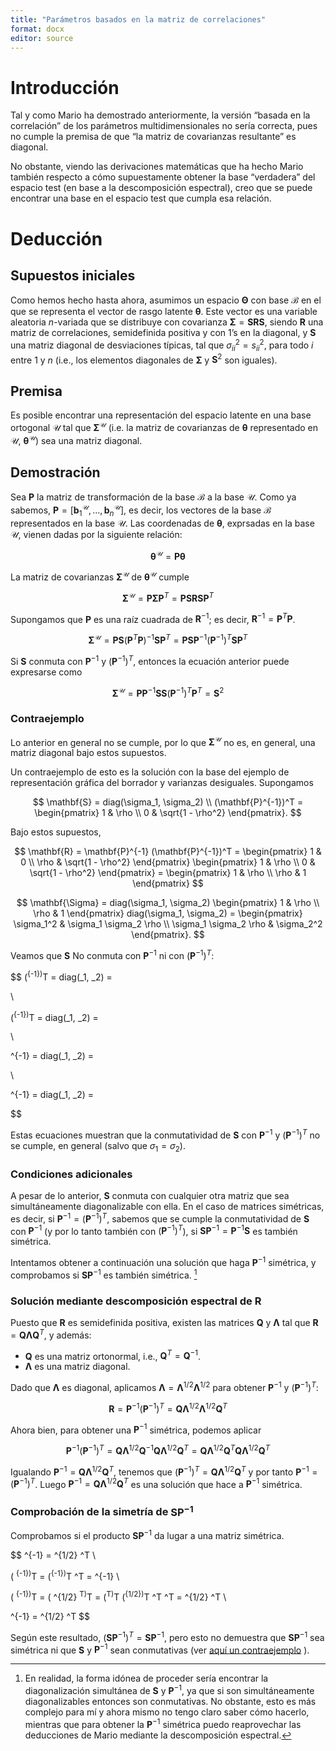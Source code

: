 ```yaml
---
title: "Parámetros basados en la matriz de correlaciones"
format: docx
editor: source
---
```


# Introducción

Tal y como Mario ha demostrado anteriormente, la versión "basada en la
correlación" de los parámetros multidimensionales no sería correcta, pues no
cumple la premisa de que "la matriz de covarianzas resultante" es diagonal.

No obstante, viendo las derivaciones matemáticas que ha hecho Mario también
respecto a cómo supuestamente obtener la base "verdadera" del espacio test
(en base a la descomposición espectral), creo que se puede encontrar una base
en el espacio test que cumpla esa relación.

# Deducción

## Supuestos iniciales

Como hemos hecho hasta ahora, asumimos un espacio $\mathbf{\Theta}$  con base
$\mathcal{B}$ en el que se representa el vector de rasgo latente
$\mathbf{\theta}$. Este vector es una variable aleatoria $n$-variada que se
distribuye con covarianza $\mathbf{\Sigma} = \mathbf{S} \mathbf{R} \mathbf{S}$,
siendo $\mathbf{R}$ una matriz de correlaciones, semidefinida positiva y con 1's
en la diagonal, y $\mathbf{S}$ una matriz diagonal de desviaciones típicas, tal
que $\sigma^2_{ii} = s^2_{ii}$, para todo $i$ entre 1 y $n$ (i.e., los elementos
diagonales de $\mathbf{\Sigma}$ y $\mathbf{S}^2$ son iguales).

## Premisa

Es posible encontrar una representación del espacio latente en una base
ortogonal $\mathcal{U}$ tal que $\mathbf{\Sigma}^\mathcal{U}$ (i.e. la matriz de
covarianzas de $\mathbf{\theta}$ representado en $\mathcal{U}$,
$\mathbf{\theta}^\mathcal{U}$) sea una matriz diagonal.

## Demostración

Sea $\mathbf{P}$ la matriz de transformación de la base $\mathcal{B}$ a la base
$\mathcal{U}$. Como ya sabemos,
$\mathbf{P} = [\mathbf{b}_1^\mathcal{U}, ..., \mathbf{b}_n^\mathcal{U}]$, es
decir, los vectores de la base $\mathcal{B}$ representados en la base
$\mathcal{U}$. Las coordenadas de $\mathbf{\theta}$, exprsadas en la base
$\mathcal{U}$, vienen dadas por la siguiente relación:

$$
\mathbf{\theta}^\mathcal{U} = \mathbf{P} \mathbf{\theta}
$$

La matriz de covarianzas $\mathbf{\Sigma}^\mathcal{U}$ de
$\mathbf{\theta}^\mathcal{U}$ cumple

$$
\mathbf{\Sigma}^\mathcal{U} = \mathbf{P} \mathbf{\Sigma} \mathbf{P}^T =
  \mathbf{P} \mathbf{S} \mathbf{R} \mathbf{S} \mathbf{P}^T
$$

Supongamos que $\mathbf{P}$ es una raíz cuadrada de $\mathbf{R}^{-1}$; es
decir, $\mathbf{R}^{-1} = \mathbf{P}^T \mathbf{P}$.

$$
\mathbf{\Sigma}^\mathcal{U} =
  \mathbf{P} \mathbf{S} (\mathbf{P}^T \mathbf{P})^{-1} \mathbf{S} \mathbf{P}^T =
  \mathbf{P} \mathbf{S} \mathbf{P}^{-1} (\mathbf{P}^{-1})^T \mathbf{S} \mathbf{P}^T
$$

Si $\mathbf{S}$ conmuta con $\mathbf{P}^{-1}$ y $(\mathbf{P}^{-1})^T$, entonces
la ecuación anterior puede expresarse como

$$
\mathbf{\Sigma}^\mathcal{U} =
  \mathbf{P} \mathbf{P}^{-1} \mathbf{S} \mathbf{S} (\mathbf{P}^{-1})^T \mathbf{P}^T =
  \mathbf{S}^2
$$

### Contraejemplo

Lo anterior en general no se cumple, por lo que $\mathbf{\Sigma}^\mathcal{U}$ no
es, en general, una matriz diagonal bajo estos supuestos.

Un contraejemplo de esto es la solución con la base del ejemplo de
representación gráfica del borrador y varianzas desiguales. Supongamos

$$
\mathbf{S} = diag(\sigma_1, \sigma_2) \\
(\mathbf{P}^{-1})^T = \begin{pmatrix}
    1 & \rho \\
    0 & \sqrt{1 - \rho^2}
  \end{pmatrix}.
$$

Bajo estos supuestos,

$$
\mathbf{R} = \mathbf{P}^{-1} (\mathbf{P}^{-1})^T = \begin{pmatrix}
       1 &              0 \\
    \rho & \sqrt{1 - \rho^2}
  \end{pmatrix}
  \begin{pmatrix}
    1 & \rho \\
    0 & \sqrt{1 - \rho^2}
  \end{pmatrix} =
  \begin{pmatrix}
       1 & \rho \\
    \rho &    1
  \end{pmatrix}
$$

$$
\mathbf{\Sigma} = diag(\sigma_1, \sigma_2)
  \begin{pmatrix}
       1 & \rho \\
    \rho &    1
  \end{pmatrix}
  diag(\sigma_1, \sigma_2) =
  \begin{pmatrix}
    \sigma_1^2             & \sigma_1 \sigma_2 \rho \\
    \sigma_1 \sigma_2 \rho & \sigma_2^2
  \end{pmatrix}.
$$

Veamos que $\mathbf{S}$ No conmuta con $\mathbf{P}^{-1}$ ni con
$(\mathbf{P}^{-1})^T$:

$$
\mathbf{S} (\mathbf{P}^{-1})^T = diag(\sigma_1, \sigma_2)
  \begin{pmatrix}
    1 & \rho \\
    0 & \sqrt{1 - \rho^2}
  \end{pmatrix} =
  \begin{pmatrix}
    \sigma_1 & \sigma_1 \rho \\
    0        & \sigma_2 \sqrt{1 - \rho^2}
  \end{pmatrix} \\

(\mathbf{P}^{-1})^T \mathbf{S} = \begin{pmatrix}
    1 & \rho \\
    0 & \sqrt{1 - \rho^2}
  \end{pmatrix}
  diag(\sigma_1, \sigma_2) =
  \begin{pmatrix}
    \sigma_1 & \sigma_2 \rho \\
    0        & \sigma_2 \sqrt{1 - \rho^2}
  \end{pmatrix} \\

\mathbf{S} \mathbf{P}^{-1} = diag(\sigma_1, \sigma_2)
  \begin{pmatrix}
       1 &              0 \\
    \rho & \sqrt{1 - \rho^2}
  \end{pmatrix} =
  \begin{pmatrix}
    \sigma_1      &              0 \\
    \sigma_2 \rho & \sigma_2 \sqrt{1 - \rho^2}
  \end{pmatrix} \\

\mathbf{P}^{-1} \mathbf{S} = \begin{pmatrix}
       1 &              0 \\
    \rho & \sqrt{1 - \rho^2}
  \end{pmatrix}
  diag(\sigma_1, \sigma_2) =
  \begin{pmatrix}
    \sigma_1      &              0 \\
    \sigma_1 \rho & \sigma_2 \sqrt{1 - \rho^2}
  \end{pmatrix}
$$

Estas ecuaciones muestran que la conmutatividad de $\mathbf{S}$ con
$\mathbf{P}^{-1}$ y $(\mathbf{P}^{-1})^T$ no se cumple, en general (salvo que
$\sigma_1 = \sigma_2$).

### Condiciones adicionales

A pesar de lo anterior, $\mathbf{S}$ conmuta con cualquier otra matriz que sea
simultáneamente diagonalizable con ella. En el caso de matrices simétricas, es
decir, si $\mathbf{P}^{-1} = (\mathbf{P}^{-1})^T$, sabemos que se cumple la
conmutatividad de $\mathbf{S}$ con $\mathbf{P}^{-1}$ (y por lo tanto también con
$(\mathbf{P}^{-1})^T$), si
$\mathbf{S} \mathbf{P}^{-1} = \mathbf{P}^{-1} \mathbf{S}$ es también simétrica.

Intentamos obtener a continuación una solución que haga $\mathbf{P}^{-1}$
simétrica, y comprobamos si $\mathbf{S} \mathbf{P}^{-1}$ es también simétrica.
[^diagonalization]

[^diagonalization]: En realidad, la forma idónea de proceder sería encontrar la
diagonalización simultánea de $\mathbf{S}$ y $\mathbf{P}^{-1}$, ya que si son
simultáneamente diagonalizables entonces son conmutativas. No obstante, esto es
más complejo para mí y ahora mismo no tengo claro saber cómo hacerlo, mientras
que para obtener la $\mathbf{P}^{-1}$ simétrica puedo reaprovechar las
deducciones de Mario mediante la descomposición espectral.

### Solución mediante descomposición espectral de $\mathbf{R}$

Puesto que $\mathbf{R}$ es semidefinida positiva, existen las matrices
$\mathbf{Q}$ y $\mathbf{\Lambda}$ tal que
$\mathbf{R} = \mathbf{Q} \mathbf{\Lambda} \mathbf{Q}^T$, y además:

* $\mathbf{Q}$ es una matriz ortonormal, i.e., $\mathbf{Q}^T = \mathbf{Q}^{-1}$.
* $\mathbf{\Lambda}$ es una matriz diagonal.

Dado que $\mathbf{\Lambda}$ es diagonal, aplicamos
$\mathbf{\Lambda} = \mathbf{\Lambda}^{1/2} \mathbf{\Lambda}^{1/2}$ para obtener
$\mathbf{P}^{-1}$ y $(\mathbf{P}^{-1})^T$:

$$
\mathbf{R} = \mathbf{P}^{-1} (\mathbf{P}^{-1})^T =
  \mathbf{Q} \mathbf{\Lambda}^{1/2} \mathbf{\Lambda}^{1/2} \mathbf{Q}^T
$$

Ahora bien, para obtener una $\mathbf{P}^{-1}$ simétrica, podemos aplicar

$$
\mathbf{P}^{-1} (\mathbf{P}^{-1})^T =
  \mathbf{Q} \mathbf{\Lambda}^{1/2} \mathbf{Q}^{-1}
    \mathbf{Q} \mathbf{\Lambda}^{1/2} \mathbf{Q}^T =
  \mathbf{Q} \mathbf{\Lambda}^{1/2} \mathbf{Q}^T
    \mathbf{Q} \mathbf{\Lambda}^{1/2} \mathbf{Q}^T
$$

Igualando $\mathbf{P}^{-1} = \mathbf{Q} \mathbf{\Lambda}^{1/2} \mathbf{Q}^T$,
tenemos que
$(\mathbf{P}^{-1})^T = \mathbf{Q} \mathbf{\Lambda}^{1/2} \mathbf{Q}^T$
y por tanto $\mathbf{P}^{-1} = (\mathbf{P}^{-1})^T$. Luego 
$\mathbf{P}^{-1} = \mathbf{Q} \mathbf{\Lambda}^{1/2} \mathbf{Q}^T$ es una
solución que hace a $\mathbf{P}^{-1}$ simétrica.

### Comprobación de la simetría de $\mathbf{S} \mathbf{P}^{-1}$

Comprobamos si el producto $\mathbf{S} \mathbf{P}^{-1}$ da lugar a una matriz
simétrica.

$$
\mathbf{S} \mathbf{P}^{-1} =
  \mathbf{S} \mathbf{Q} \mathbf{\Lambda}^{1/2} \mathbf{Q}^T \\

(\mathbf{S} \mathbf{P}^{-1})^T =
  (\mathbf{P}^{-1})^T \mathbf{S}^T = \mathbf{P}^{-1} \mathbf{S} \\


(\mathbf{S} \mathbf{P}^{-1})^T =
  (\mathbf{S} \mathbf{Q} \mathbf{\Lambda}^{1/2} \mathbf{Q}^T)^T =
  (\mathbf{Q}^T)^T (\mathbf{\Lambda}^{1/2})^T \mathbf{Q}^T \mathbf{S}^T =
  \mathbf{Q} \mathbf{\Lambda}^{1/2} \mathbf{Q}^T \mathbf{S} \\

\mathbf{P}^{-1} \mathbf{S} =
  \mathbf{Q} \mathbf{\Lambda}^{1/2} \mathbf{Q}^T \mathbf{S}
$$

Según este resultado,
$(\mathbf{S} \mathbf{P}^{-1})^T = \mathbf{S} \mathbf{P}^{-1}$, pero esto no
demuestra que $\mathbf{S} \mathbf{P}^{-1}$ sea simétrica ni que $\mathbf{S}$ y
$\mathbf{P}^{-1}$ sean conmutativas (ver
[aquí un contraejemplo](https://math.vanderbilt.edu/sapirmv/msapir/jan22.html)
).
